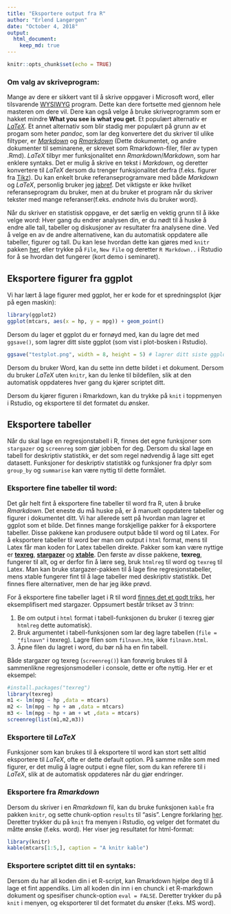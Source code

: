 ```yaml
---
title: "Eksportere output fra R"
author: "Erlend Langørgen"
date: "October 4, 2018"
output: 
  html_document:
    keep_md: true
---
```


```r
knitr::opts_chunk$set(echo = TRUE)
```

### Om valg av skriveprogram:

Mange av dere er sikkert vant til å skrive oppgaver i Microsoft word, eller tilsvarende [WYSIWYG](https://en.wikipedia.org/wiki/WYSIWYG) program. Dette kan dere fortsette med gjennom hele masteren om dere vil. Dere kan også velge å bruke skriveprogramm som er hakket mindre **What you see is what you get**. Et populært alternativ er [*LaTeX*](https://www.latex-project.org/). Et annet alternativ som blir stadig mer populært på grunn av et progam som heter *pandoc*, som lar deg konvertere det du skriver til ulike filtyper, er [*Markdown*](http://pandoc.org/MANUAL.html#pandocs-markdown) og [*Rmarkdown*](https://bookdown.org/yihui/rmarkdown/) (Dette dokumentet, og andre dokumenter til seminarene, er skrevet som Rmarkdown-filer, filer av typen .Rmd). *LaTeX* tilbyr mer funksjonalitet enn *Rmarkdown*/*Markdown*, som har enklere syntaks. Det er mulig å skrive en tekst i *Markdown*, og deretter konvertere til *LaTeX* dersom du trenger funksjonalitet derfra (f.eks. figurer fra [Tikz](https://cremeronline.com/LaTeX/minimaltikz.pdf)). Du kan enkelt bruke referanseprogramvare med både *Markdown* og *LaTeX*, personlig bruker jeg [jabref](http://www.jabref.org/). Det viktigste er ikke hvilket referanseprogram du bruker, men at du bruker et program når du skriver tekster med mange referanser(f.eks. *endnote* hvis du bruker word).

Når du skriver en statistisk oppgave, er det særlig en vektig grunn til å ikke velge word: Hver gang du endrer analysen din, er du nødt til å huske å endre alle tall, tabeller og diskusjoner av resultater fra analysene dine. Ved å velge en av de andre alternativene, kan du automatisk oppdatere  alle tabeller, figurer og tall. Du kan lese hvordan dette kan gjøres med `knitr` pakken [her](https://nbis.se/blog/2018-02-22-olga-knitr.html), eller trykke på `File`, `New File` og deretter `R Markdown..` i Rstudio for å se hvordan det fungerer (kort demo i seminaret).

## Eksportere figurer fra ggplot

Vi har lært å lage figurer med ggplot, her er kode for et spredningsplot (kjør på egen maskin):

```r
library(ggplot2)
ggplot(mtcars, aes(x = hp, y = mpg)) + geom_point()
```


Dersom du lager et ggplot du er fornøyd med, kan du lagre det med `ggsave()`, som lagrer ditt siste ggplot (som vist i plot-bosken i Rstudio).

```r
ggsave("testplot.png", width = 8, height = 5) # lagrer ditt siste ggplot i det formatet du vil på working directory, du kan angi dimensjonene du vil ha figuren i. Også mulig å lage i .jpg
```

Dersom du bruker Word, kan du sette inn dette bildet i et dokument. Dersom du bruker *LaTeX* uten `knitr`, kan du lenke til bildefilen, slik at den automatisk oppdateres hver gang du kjører scriptet ditt.

Dersom du kjører figuren i Rmarkdown, kan du trykke på `knit` i toppmenyen i Rstudio, og eksportere til det formatet du ønsker.

## Eksportere tabeller

Når du skal lage en regresjonstabell i R, finnes det egne funksjoner som `stargazer` og `screenreg` som gjør jobben for deg. Dersom du skal lage en tabell for deskriptiv statistikk, er det som regel nødvendig å lage sitt eget datasett. Funksjoner for deskriptiv statistikk og funksjoner fra dplyr som `group_by` og `summarise` kan være nyttig til dette formålet.

### Eksportere fine tabeller til word:

Det går helt fint å eksportere fine tabeller til word fra R, uten å bruke *Rmarkdown*. Det eneste du må huske på, er å manuelt oppdatere tabeller og figurer i dokumentet ditt. Vi har allerede sett på hvordan man lagrer et ggplot som et bilde. Det finnes mange forskjellige pakker for å eksportere tabeller. Disse pakkene kan produsere output både til word og til Latex. For å eksportere tabeller til word ber man om output i `html` format, mens til Latex får man koden for Latex tabellen direkte. Pakker som kan være nyttige er [**texreg**](https://cran.r-project.org/web/packages/texreg/vignettes/texreg.pdf), [**stargazer**](https://cran.r-project.org/web/packages/stargazer/stargazer.pdf) og [**xtable**](https://cran.r-project.org/web/packages/xtable/vignettes/xtableGallery.pdf). Den første av disse pakkene, **texreg**, fungerer til alt, og er derfor fin å lære seg, bruk `htmlreg` til word og `texreg` til Latex. Man kan bruke stargazer-pakken til å lage fine regresjonstabeller, mens xtable fungerer fint til å lage tabeller med deskriptiv statistikk. Det finnes flere alternativer, men de har jeg ikke prøvd. 

For å eksportere fine tabeller laget i R til word [finnes det et godt triks](https://www.princeton.edu/~otorres/NiceOutputR.pdf), her eksemplifisert med stargazer. Oppsumert består trikset av 3 trinn:

1. Be om output i `html` format i tabell-funksjonen du bruker (i texreg gjør `htmlreg` dette automatisk).
2. Bruk argumentet i tabell-funksjonen som lar deg lagre tabellen (`file = "filnavn"` i texreg). Lagre filen som `filnavn.htm`, ikke `filnavn.html`.
3. Åpne filen du lagret i word, du bør nå ha en fin tabell.

Både stargazer og texreg (`screenreg()`) kan forøvrig brukes til å sammenlikne regresjonsmodeller i console, dette er ofte nyttig. Her er et eksempel:

```r
#install.packages("texreg")
library(texreg)
m1 <- lm(mpg ~ hp ,data = mtcars)
m2 <- lm(mpg ~ hp + am ,data = mtcars)
m3 <- lm(mpg ~ hp + am + wt ,data = mtcars)
screenreg(list(m1,m2,m3))
```

### Eksportere til *LaTeX*

Funksjoner som kan brukes til å eksportere til word kan stort sett alltid eksportere til *LaTeX*, ofte er dette default option. På samme måte som med figurer, er det mulig å lagre output i egne filer, som du kan referere til i *LaTeX*, slik at de automatisk oppdateres når du gjør endringer.

### Eksportere fra *Rmarkdown*

Dersom du skriver i en *Rmarkdown* fil, kan du bruke funksjonen `kable` fra pakken `knitr`, og sette chunk-option `results` til "asis". Lengre forklaring [her](https://rmarkdown.rstudio.com/lesson-7.html). Deretter trykker du på `knit` fra menyen i Rstudio, og velger det formatet du måtte ønske (f.eks. word). Her viser jeg resultatet for html-format:

```r
library(knitr)
kable(mtcars[1:5,], caption = "A knitr kable")
```



### Eksportere scriptet ditt til en syntaks:

Dersom du har all koden din i et R-script, kan Rmarkdown hjelpe deg til å lage et fint appendiks. Lim all koden din inn i en chunck i et R-markdown dokument og spesifiser chunck-option `eval = FALSE`. Deretter trykker du på `knit` i menyen, og eksporterer til det formatet du ønsker (f.eks. MS word).








